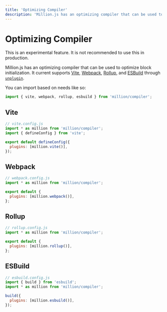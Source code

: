 ```yaml
---
title: 'Optimizing Compiler'
description: 'Million.js has an optimizing compiler that can be used to optimize block initialization.'
---
```



# Optimizing Compiler

<Callout>
  This is an experimental feature. It is not recommended to use this in
  production.
</Callout>

Million.js has an optimizing compiler that can be used to optimize block initialization. It current supports [Vite](https://vitejs.dev), [Webpack](https://webpack.js.org), [Rollup](https://rollupjs.org), and [ESBuild](https://esbuild.github.io/) through [`unplugin`](https://github.com/unjs/unplugin).

You can import based on needs like so:

```js
import { vite, webpack, rollup, esbuild } from 'million/compiler';
```

## Vite

```js
// vite.config.js
import * as million from 'million/compiler';
import { defineConfig } from 'vite';

export default defineConfig({
  plugins: [million.vite()],
});
```

## Webpack

```js
// webpack.config.js
import * as million from 'million/compiler';

export default {
  plugins: [million.webpack()],
};
```

## Rollup

```js
// rollup.config.js
import * as million from 'million/compiler';

export default {
  plugins: [million.rollup()],
};
```

## ESBuild

```js
// esbuild.config.js
import { build } from 'esbuild';
import * as million from 'million/compiler';

build({
  plugins: [million.esbuild()],
});
```
